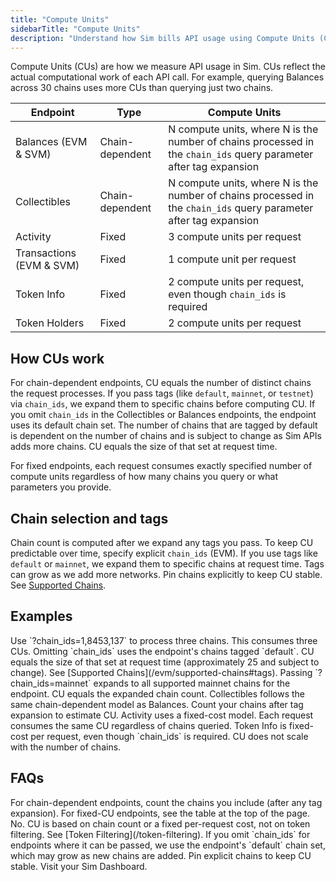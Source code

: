 ```yaml
---
title: "Compute Units"
sidebarTitle: "Compute Units"
description: "Understand how Sim bills API usage using Compute Units (CUs) and how they're calculated per endpoint."
---
```


Compute Units (CUs) are how we measure API usage in Sim. CUs reflect the actual computational work of each API call. For example, querying Balances across 30 chains uses more CUs than querying just two chains.

| Endpoint | Type | Compute Units |
| --- | --- | --- |
| Balances (EVM & SVM) | Chain-dependent | N compute units, where N is the number of chains processed in the `chain_ids` query parameter after tag expansion |
| Collectibles | Chain-dependent | N compute units, where N is the number of chains processed in the `chain_ids` query parameter after tag expansion |
| Activity | Fixed | 3 compute units per request |
| Transactions (EVM & SVM) | Fixed | 1 compute unit per request |
| Token Info | Fixed | 2 compute units per request, even though `chain_ids` is required |
| Token Holders | Fixed | 2 compute units per request |

## How CUs work

For chain-dependent endpoints, CU equals the number of distinct chains the request processes. If you pass tags (like `default`, `mainnet`, or `testnet`) via `chain_ids`, we expand them to specific chains before computing CU. If you omit `chain_ids` in the Collectibles or Balances endpoints, the endpoint uses its default chain set. The number of chains that are tagged by default is dependent on the number of chains and is subject to change as Sim APIs adds more chains. CU equals the size of that set at request time.

For fixed endpoints, each request consumes exactly specified number of compute units regardless of how many chains you query or what parameters you provide.

## Chain selection and tags

Chain count is computed after we expand any tags you pass. To keep CU predictable over time, specify explicit `chain_ids` (EVM). If you use tags like `default` or `mainnet`, we expand them to specific chains at request time. Tags can grow as we add more networks. Pin chains explicitly to keep CU stable. See [Supported Chains](/evm/supported-chains#tags).

## Examples

<Columns>
  <Card title="Balances: explicit chains">
    Use `?chain_ids=1,8453,137` to process three chains. This consumes three CUs.
  </Card>
  <Card title="Balances: default set">
    Omitting `chain_ids` uses the endpoint's chains tagged `default`. CU equals the size of that set at request time (approximately 25 and subject to change). See [Supported Chains](/evm/supported-chains#tags).
  </Card>
</Columns>

<Columns>
  <Card title="Balances: mainnet tag">
    Passing `?chain_ids=mainnet` expands to all supported mainnet chains for the endpoint. CU equals the expanded chain count.
  </Card>
  <Card title="Collectibles: chain-dependent">
    Collectibles follows the same chain-dependent model as Balances. Count your chains after tag expansion to estimate CU.
  </Card>
</Columns>

<Columns>
  <Card title="Activity: fixed cost">
    Activity uses a fixed-cost model. Each request consumes the same CU regardless of chains queried.
  </Card>
  <Card title="Token Info: fixed cost">
    Token Info is fixed-cost per request, even though `chain_ids` is required. CU does not scale with the number of chains.
  </Card>
</Columns>

## FAQs

<AccordionGroup>
  <Accordion title="How do I estimate CU before making a request?">
    For chain-dependent endpoints, count the chains you include (after any tag expansion). For fixed-CU endpoints, see the table at the top of the page.
  </Accordion>
  <Accordion title="Does token filtering impact CU usage?">
    No. CU is based on chain count or a fixed per-request cost, not on token filtering. See [Token Filtering](/token-filtering).
  </Accordion>
  <Accordion title="Why did my CU change when I didn't pass chain_ids?">
    If you omit `chain_ids` for endpoints where it can be passed, we use the endpoint's `default` chain set, which may grow as new chains are added. Pin explicit chains to keep CU stable.
  </Accordion>
  <Accordion title="Where do I view my CU usage?">
    Visit your Sim Dashboard.
  </Accordion>
</AccordionGroup>
